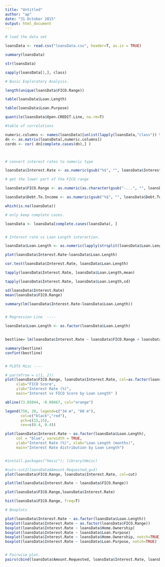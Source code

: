 ```yaml
---
title: "Untitled"
author: "ap"
date: "31 October 2015"
output: html_document
---
```



```r
# load the data set

loansData <- read.csv("loansData.csv", header=T, as.is = TRUE)

summary(loansData)

str(loansData)

sapply(loansData[1,], class)

# Basic Exploratory Analysis. 

length(unique(loansData$FICO.Range))

table(loansData$Loan.Length)

table(loansData$Loan.Purpose)

quantile(loansData$Open.CREDIT.Line, na.rm=T)

#table of correlations 

numeric.columns <- names(loansData)[unlist(lapply(loansData,"class")) %in% c("numeric", "integer")]
dn <- as.matrix(loansData[,numeric.columns])
cordn <- cor( dn[complete.cases(dn),] ) 



# convert interest rates to numeric type

loansData$Interest.Rate <- as.numeric(gsub("%$", "", loansData$Interest.Rate))

# get the lower part of the FICO range

loansData$FICO.Range <- as.numeric(as.character(gsub("-...", "", loansData$FICO.Range)))

loansData$Debt.To.Income <- as.numeric(gsub("%$", "", loansData$Debt.To.Income.Ratio))

which(is.na(loansData))

# only keep complete cases. 

loansData <- loansData[complete.cases(loansData), ]


# Interest rate vs Loan Length interaction. 

loansData$Loan.Length <- as.numeric(lapply(strsplit(loansData$Loan.Length, split = " "), "[", 1))

plot(loansData$Interest.Rate~loansData$Loan.Length)

cor.test(loansData$Interest.Rate, loansData$Loan.Length)

tapply(loansData$Interest.Rate, loansData$Loan.Length,mean)

tapply(loansData$Interest.Rate, loansData$Loan.Length,sd)

sd(loansData$Interest.Rate)
mean(loansData$FICO.Range)

summary(lm(loansData$Interest.Rate~loansData$Loan.Length))


# Regression Line  ----

loansData$Loan.Length <- as.factor(loansData$Loan.Length)                          
    

bestline= lm(loansData$Interest.Rate ~ loansData$FICO.Range + loansData$Monthly.Income + loansData$Amount.Requested +loansData$Loan.Length )  

summary(bestline)
confint(bestline) 


# PLOTS Misc ----

# par(mfrow = c(1, 2))
plot(loansData$FICO.Range, loansData$Interest.Rate, col=as.factor(loansData$Loan.Length),
     xlab="FICO Score", 
     ylab="Interest Rate (%)", 
     main="Interest vs FICO Score by Loan Length" )

abline(73.05044, -0.08467, col="orange")

legend(750, 20, legend=c("34 m", "60 m"), 
       col=c("black","red"), 
       pch=c(15,15), 
       cex=c(0.4, 0.4))

plot(loansData$Interest.Rate ~ as.factor(loansData$Loan.Length), 
     col = "blue", varwidth = TRUE, 
     ylab="Interest Rate (%)", xlab="Loan Length (months)",
     main="Interest Rate distribution by Loan Length")


#install.packages("hmisc"); library(Hmisc)

#cut<-cut2(loansData$Amount.Requested,g=3)
plot(loansData$FICO.Range, loansData$Interest.Rate, col=cut)

plot(lm(loansData$Interest.Rate ~ loansData$FICO.Range))  

plot(loansData$FICO.Range,loansData$Interest.Rate)

hist(loansData$FICO.Range, freq=T)

# Boxplots

plot(loansData$Interest.Rate ~ as.factor(loansData$Loan.Length))
boxplot(loansData$Interest.Rate ~ as.factor(loansData$FICO.Range))  
boxplot(loansData$Interest.Rate ~ loansData$Home.Ownership)
boxplot(loansData$Interest.Rate ~ loansData$Loan.Purpose)
boxplot(loansData$Interest.Rate ~ loansData$Home.Ownership, notch=TRUE)
boxplot(loansData$Interest.Rate ~ loansData$Loan.Purpose, notch=TRUE)


# Pairwise plot. 
pairs(cbind(loansData$Amount.Requested, loansData$Interest.Rate, loansData$Monthly.Income, loansData$FICO.Range), gap = 0, panel = panel.smooth)






```


